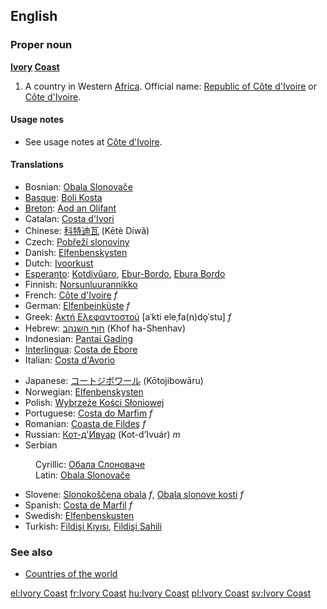 {{wikipedia}}
==English==

===Proper noun===
'''[[Ivory]] [[Coast]]'''
# A country in Western [[Africa]]. Official name: [[Republic of Côte d'Ivoire]] or [[Côte d'Ivoire]].

====Usage notes====
*See usage notes at [[Côte d'Ivoire]].

====Translations====
{{top}}
*Bosnian: [[Obala Slonovače]] {{f}}
*[[Basque]]: [[Boli Kosta]]
*[[Breton]]: [[Aod an Olifant]]
*Catalan: [[Costa d'Ivori]] {{f}}
*Chinese: [[科特迪瓦]] (Kētè Díwǎ)
*Czech: [[Pobřeží slonoviny]]
*Danish: [[Elfenbenskysten]]
*Dutch: [[Ivoorkust]]
*[[Esperanto]]: [[Kotdivŭaro]], [[Ebur-Bordo]], [[Ebura Bordo]]
*Finnish: [[Norsunluurannikko]]
*French: [[Côte d'Ivoire]] ''f''
*German: [[Elfenbeinküste]] ''f''
*Greek: [[Ακτή Ελεφαντοστού]] [aˈkti eleˌfa(n)do̞ˈstu] ''f''
*Hebrew: [[חוף השנהב]] (Khof ha-Shenhav)
*Indonesian: [[Pantai Gading]]
*[[Interlingua]]: [[Costa de Ebore]]
*Italian: [[Costa d'Avorio]]
{{mid}}
*Japanese: [[コートジボワール]] (Kōtojibowāru)
*Norwegian: [[Elfenbenskysten]]
*Polish: [[Wybrzeże Kości Słoniowej]]
*Portuguese: [[Costa do Marfim]] ''f''
*Romanian: [[Coasta de Fildeş]] ''f''
*Russian: [[Кот-д'Ивуар]] (Kot-d’Ivuár) ''m''
*Serbian
:Cyrillic: [[Обала Слоноваче]] {{f}}
:Latin: [[Obala Slonovače#Serbian|Obala Slonovače]] {{f}}
*Slovene: [[Slonokoščena obala]] ''f'', [[Obala slonove kosti]] ''f''
*Spanish: [[Costa de Marfil]] ''f''
*Swedish: [[Elfenbenskusten]]
*Turkish: [[Fildişi Kıyısı]], [[Fildişi Sahili]]
{{bottom}}

===See also===
* [[Countries of the world]]

[[el:Ivory Coast]]
[[fr:Ivory Coast]]
[[hu:Ivory Coast]]
[[pl:Ivory Coast]]
[[sv:Ivory Coast]]